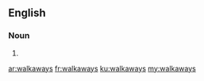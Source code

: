 ==English==

===Noun===
{{head|en|plural}}

# {{plural of|walkaway|lang=en}}

[[ar:walkaways]]
[[fr:walkaways]]
[[ku:walkaways]]
[[my:walkaways]]